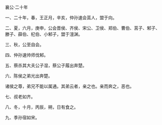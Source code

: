 

襄公·二十年

一、二十年，春，王正月，辛亥，仲孙速会莒人，盟于向。

二、夏，六月，庚申，公会晋侯、齐侯、宋公、卫侯、郑伯、曹伯、莒子、邾子、滕子、薛伯、杞伯、小邾子，盟于澶渊。

三、秋，公至自会。

四、仲孙速帅师伐邾。

五、蔡杀其大夫公子湿，蔡公子履出奔楚。

六、陈侯之弟光出奔楚。

诸侯之尊，弟兄不能以属通。其弟云者，亲之也。亲而奔之，恶也。

七、叔老如齐。

八、冬，十月，丙辰，朔，日有食之。

九、季孙宿如宋。

